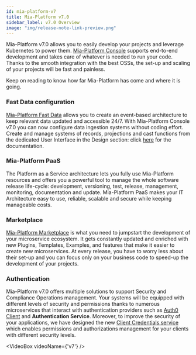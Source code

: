 ```yaml
---
id: mia-platform-v7
title: Mia-Platform v7.0
sidebar_label: v7.0 Overview
image: "img/release-note-link-preview.png"
---
```



Mia-Platform v7.0 allows you to easily develop your projects and leverage Kubernetes to power them. [Mia-Platform Console](../development_suite/overview-dev-suite) supports end-to-end development and takes care of whatever is needed to run your code.
Thanks to the smooth integration with the best OSSs, the set-up and scaling of your projects will be fast and painless.

Keep on reading to know how far Mia-Platform has come and where it is going.

### Fast Data configuration

[Mia-Platform Fast Data](../fast_data/overview) allows you to create an event-based architecture to keep relevant data updated and accessible 24/7.
With Mia-Platform Console v7.0 you can now configure data ingestion systems without coding effort. Create and manage systems of records, projections and cast functions from the dedicated User Interface in the Design section: click [here](../fast_data/create_projection) for the documentation.

### Mia-Platform PaaS

The Platform as a Service architecture lets you fully use Mia-Platform resources and offers you a powerful tool to manage the whole software release life-cycle: development, versioning, test, release, management, monitoring, documentation and update.
Mia-Platform PaaS makes your IT Architecture easy to use, reliable, scalable and secure while keeping manageable costs.

### Marketplace

[Mia-Platform Marketplace](../marketplace/overview_marketplace) is what you need to jumpstart the development of your microservice ecosystem. It gets constantly updated and enriched with new Plugins, Templates, Examples, and features that make it easier to create new microservices.
At every release, you have to worry less about their set-up and you can focus only on your business code to speed-up the development of your projects.

### Authentication

Mia-Platform v7.0 offers multiple solutions to support Security and Compliance Operations management. Your systems will be equipped with different levels of security and permissions thanks to numerous microservices that interact with authentication providers such as [Auth0 Client](../runtime_suite/auth0-client/overview_and_usage) and **Authentication Service**. Moreover, to improve the security of your applications, we have designed the new [Client Credentials service](../runtime_suite/client-credentials/configuration) which enables permissions and authorizations management for your clients with different security levels.

<VideoBox videoName={'v7'} />
